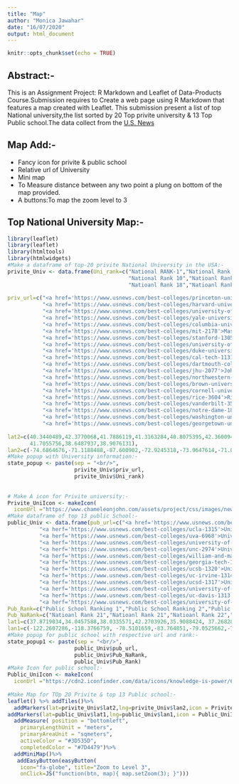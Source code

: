 ---
title: "Map"
author: "Monica Jawahar"
date: "16/07/2020"
output: html_document
---

```{r setup, include=FALSE}
knitr::opts_chunk$set(echo = TRUE)
```

## Abstract:-

This is an Assignment Project: R Markdown and Leaflet of Data-Products Course.Submission requires to Create a web page using R Markdown that features a map created with Leaflet.
This submission present a list of top National university,the list sorted by 20 Top privite university & 13 Top Public school.The data collect from the [U.S. News](https://www.usnews.com/best-colleges "2018 Best College,U S News Eduction")

## Map Add:-  
- Fancy icon for privite & public school  
- Relative url of University  
- Mini map  
- To Measure distance between any two point a plung on bottom of the map provided.  
- A buttons:To map the zoom level to 3

## Top National University Map:-

```{r, echo=FALSE}
library(leaflet)
library(leaflet)
library(htmltools)
library(htmlwidgets)
#Make a dataframe of top-20 privite National University in the USA:-
privite_Univ <- data.frame(Uni_rank=c("National RANK-1","National Rank 2"," NatiOnal Rank 3","National Rank 4","National Rank 5","Nationl Rank 6","National Rank 7","National Rank 8","National Rank 9",
                                      "National Rank 10","Natioanl Rank 11","Natioanl Rank 12","National Rank 13","National Rank 14","National Rank 15","Natioanal Rank 16","Natioal Rank 17",
                                      "Natioanl Rank 18","Natioanl Rank 19","Natioanl Rank 20"), 
              
priv_url=c("<a href='https://www.usnews.com/best-colleges/princeton-university-2627'>Princetone University</a>",
           "<a href='https://www.usnews.com/best-colleges/harvard-university-2155'>Harvard University</a>",
           "<a href='https://www.usnews.com/best-colleges/university-of-chicago-1774'>University of Chicago</a>",
           "<a href='https://www.usnews.com/best-colleges/yale-university-1426'>Yale University</a>",
           "<a href='https://www.usnews.com/best-colleges/columbia-university-2707'>Columbia University</a>",
           "<a href='https://www.usnews.com/best-colleges/mit-2178'>Massachusetts ins.of tech MIT</a>",
           "<a href='https://www.usnews.com/best-colleges/stanford-1305'>Stanford University Stanford CA</a>",
           "<a href='https://www.usnews.com/best-colleges/university-of-pennsylvania-3378'>Uni.Pennsylvania Philadelphia PA</a>",
           "<a href='https://www.usnews.com/best-colleges/duke-university-2920'>Duke University</a>",
           "<a href='https://www.usnews.com/best-colleges/cal-tech-1131'>California Institute of Technology pasadena CA</a>",
           "<a href='https://www.usnews.com/best-colleges/dartmouth-college-2573'>Dartmouth College Hanover NH</a>",
           "<a href='https://www.usnews.com/best-colleges/jhu-2077'>Johns Hopkins University</a>",
           "<a href='https://www.usnews.com/best-colleges/northwestern-1739'>Northwestern University Evanston IL</a>",
           "<a href='https://www.usnews.com/best-colleges/brown-university-3401'>Brown University Providence RI</a>",
           "<a href='https://www.usnews.com/best-colleges/cornell-university-2711'>Cornell University Ithaca NY</a>",
           "<a href='https://www.usnews.com/best-colleges/rice-3604'>Rice University Houston TX</a>",
           "<a href='https://www.usnews.com/best-colleges/vanderbilt-3535'>Vanderbilt University Nashville TN</a>",
           "<a href='https://www.usnews.com/best-colleges/notre-dame-1840'>University of Nortre Dame Notre IN</a>",
           "<a href='https://www.usnews.com/best-colleges/washington-university-st-louis-2520'>Washington University in st.Louis st Louis MO</a>",
           "<a href='https://www.usnews.com/best-colleges/georgetown-university-1445'>Geogetown University Washington DC</a>"),
              
lat2=c(40.3440489,42.3770068,41.7886119,41.3163284,40.8075395,42.3600949,37.4274787,39.9522229,36.0014301,34.137662,43.7044445,39.3299054,42.0564634,41.8267758,42.4534531,29.7173987,36.1447077,
       41.7055756,38.6487937,38.9076131),
lan2=c(-74.6864676,-71.1188488,-87.600902,-72.9245318,-73.9647614,-71.0963487,-122.1719077,-75.1954024,-78.9404173,-118.1274577,-72.2908822,-76.6227064,-87.6774557,-71.4047369,-76.4756914,-95.4040199,-86.8048438       ,-86.2375275,-90.3129849,-77.0744472))
#Make popup with University information:-
state_popup <- paste(sep = "<br/>",
                     privite_Univ$priv_url,
                     privite_Univ$Uni_rank)
                  
                     
# Make A icon for Privite university:-
Privite_UniIcon <- makeIcon(
  iconUrl ="https://www.chameleonjohn.com/assets/project/css/images/new/icons/college-icon.png", iconWidth = 31*215/230, iconHeight = 31,iconAnchorX = 31*215/230/2, iconAnchorY = 16)
#Make dataframe of top 13 public School:-
public_Univ <- data.frame(pub_url=c("<a href='https://www.usnews.com/best-colleges/uc-berkeley-1312'>University of California Berkeley CA</a>",
          "<a herf='https://www.usnews.com/best-colleges/ucla-1315'>University of California Los Angeles CA</a>",
          "<a herf='https://www.usnews.com/best-colleges/uva-6968'>University of Virginia Charlottesville VA</a>",
          "<a herf='https://www.usnews.com/best-colleges/university-of-michigan-9092'>University of Michigan Ann Arbor Ann Arbor MI </a>",
          "<a herf='https://www.usnews.com/best-colleges/unc-2974'>University of North Carolina Chapel Hill Chapel Hill NC</a>",
          "<a herf='https://www.usnews.com/best-colleges/william-and-mary-3705'>College of William & Mary Williamsburg VA</a>",
          "<a herf='https://www.usnews.com/best-colleges/georgia-tech-1569'>Georgia Institute of Technology Atlanta GA</a>",
          "<a herf='https://www.usnews.com/best-colleges/ucsb-1320'>University of California Santa Barbara Santa Barbara CA </a>",
          "<a herf='https://www.usnews.com/best-colleges/uc-irvine-1314'>University of California Irvine CA</a>",
          "<a herf='https://www.usnews.com/best-colleges/ucsd-1317'>University of California San Diego La Jolla CA </a>",
          "<a herf='https://www.usnews.com/best-colleges/university-of-florida-1535'>University of Florida Gainesville FL </a>",
          "<a herf='https://www.usnews.com/best-colleges/uc-davis-1313'>University of California Davis Davis CA </a>",
          "<a herf='https://www.usnews.com/best-colleges/university-of-wisconsin-3895'>University of Wisconsin Madison Madison WI </a>"),
Pub_Rank=c("Public School Ranking 1","Public School Ranking 2","Public School Ranking 3","Public School Ranking 4","Public School Ranking 5","Public School Ranking 6","Public School Ranking 7","Public School      Ranking 8","Public School Ranking 9","Public School Ranking 10","Public School Ranking 11","Public School Ranking 12","Public School Ranking 13"),
Pub_NaRank=c("Natioanl Rank 21","Natioanl Rank 21","Natioanl Rank 22","Natioanl Rank 28","Natioanl Rank 30","Natioanl Rank 32","Natioanl Rank 34","Natioanl Rank 37","Natioanl Rank 42","Natioanl Rank               42","Natioanl Rank 42","Natioanl Rank 46","Natioanl Rank 46"),
lat1=c(37.8719034,34.0457588,38.0335571,42.2703926,35.9088424, 37.2682806,33.7756222,34.4147942,33.6501074,32.8785627,29.6436371,38.5545033,43.1056522),
lan1=c(-122.2607286,-118.3766759, -78.5101659,-83.764851,-79.0525662,-76.7135734,-84.3984737,-119.8473497,-117.8380229, -117.2422263,-82.3571189,-121.6848654,-89.4551045))
#Make popup for public school with respective url and rank:-
state_popup1 <- paste(sep = "<br/>",
                     public_Univ$pub_url,
                     public_Univ$Pub_NaRank,
                     public_Univ$Pub_Rank)
#Make Icon for public school:-
Public_UniIcon <- makeIcon(
  iconUrl ="https://cdn2.iconfinder.com/data/icons/knowledge-is-power/60/library-512.png",iconWidth = 31*215/230, iconHeight = 31,iconAnchorX = 31*215/230/2, iconAnchorY = 16)
  
#Make Map for TOp 20 Privite & top 13 Public school:-
leaflet() %>% addTiles()%>%
  addMarkers(lat=privite_Univ$lat2,lng=privite_Univ$lan2,icon = Privite_UniIcon,popup=state_popup)%>%
addMarkers(lat=public_Univ$lat1,lng=public_Univ$lan1,icon = Public_UniIcon,popup=state_popup1)%>%
  addMeasure( position = "bottomleft",
    primaryLengthUnit = "meters",
    primaryAreaUnit = "sqmeters",
    activeColor = "#3D535D",
    completedColor = "#7D4479")%>%
  addMiniMap()%>%
   addEasyButton(easyButton(
    icon="fa-globe", title="Zoom to Level 3",
    onClick=JS("function(btn, map){ map.setZoom(3); }")))
```